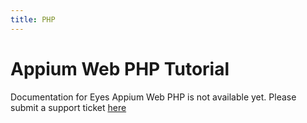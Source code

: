 ```yaml
---
title: PHP
---
```

# Appium Web PHP Tutorial
Documentation for Eyes Appium Web PHP is not available yet.
Please submit a support ticket [here](https://help.applitools.com/hc/en-us/requests/new)
